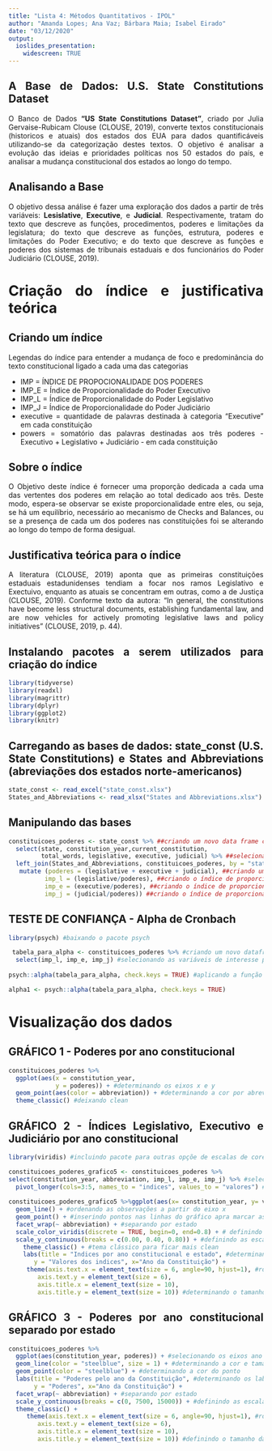 ---
title: "Lista 4: Métodos Quantitativos - IPOL"
author: "Amanda Lopes; Ana Vaz; Bárbara Maia; Isabel Eirado"
date: "03/12/2020"
output: 
  ioslides_presentation:
    widescreen: TRUE
---

## A Base de Dados: U.S. State Constitutions Dataset
O Banco de Dados **"US State Constitutions Dataset"**, criado por Julia Gervaise-Rubicam Clouse (CLOUSE, 2019), converte textos constitucionais (historicos e atuais) dos estados dos EUA para dados quantificáveis utilizando-se da categorização destes textos. O objetivo é analisar a evolução das ideias e prioridades políticas nos 50 estados do país, e analisar a mudança constitucional dos estados ao longo do tempo.

<style>
body {
text-align: justify}
</style>

## Analisando a Base
O objetivo dessa análise é fazer uma exploração dos dados a partir de três variáveis: **Lesislative**, **Executive**, e **Judicial**. 
Respectivamente, tratam do texto que descreve as funções, procedimentos, poderes e limitações da legislatura; do texto que descreve as funções, estrutura, poderes e limitações do Poder Executivo; e do texto que descreve as funções e poderes dos sistemas de tribunais estaduais e dos funcionários do Poder Judiciário (CLOUSE, 2019).

<style>
body {
text-align: justify}
</style>

# Criação do índice e justificativa teórica

## Criando um índice 
Legendas do índice para entender a mudança de foco e predominância do texto constitucional ligado a cada uma das categorias

- IMP = ÍNDICE DE PROPOCIONALIDADE DOS PODERES
- IMP_E = Índice de Proporcionalidade do Poder Executivo
- IMP_L = Índice de Proporcionalidade do Poder Legislativo
- IMP_J = Índice de Proporcionalidade do Poder Judiciário
- executive = quantidade de palavras destinada à categoria "Executive" em cada constituição
- powers = somatório das palavras destinadas aos três poderes - Executivo + Legislativo + Judiciário - em cada constituição

<style>
body {
text-align: justify}
</style>

## Sobre o índice
O Objetivo deste índice é fornecer uma proporção dedicada a cada uma das vertentes dos poderes em relação ao total dedicado aos três. Deste modo, espera-se observar se existe proporcionalidade entre eles, ou seja, se há um equilíbrio, necessário ao mecanismo de Checks and Balances, ou se a presença de cada um dos poderes nas constituições foi se alterando ao longo do tempo de forma desigual.

<style>
body {
text-align: justify}
</style>

## Justificativa teórica para o índice
A literatura (CLOUSE, 2019) aponta que as primeiras constituições estaduais estadunidenses tendiam a focar nos ramos Legislativo e Exectuivo, enquanto as atuais se concentram em outras, como a de Justiça (CLOUSE, 2019). Conforme texto da autora: 
"In general, the constitutions have become less structural documents, establishing fundamental law, and are now vehicles for actively promoting legislative laws and policy initiatives" (CLOUSE, 2019, p. 44).

<style>
body {
text-align: justify}
</style>

## Instalando pacotes a serem utilizados para criação do índice

```{r echo=TRUE}
library(tidyverse)
library(readxl)
library(magrittr)
library(dplyr)
library(ggplot2)
library(knitr)
```

## Carregando as bases de dados: state_const (U.S. State Constitutions) e States and Abbreviations (abreviações dos estados norte-americanos)
```{r echo=TRUE}
state_const <- read_excel("state_const.xlsx")
States_and_Abbreviations <- read_xlsx("States and Abbreviations.xlsx")
```

## Manipulando das bases
```{r echo=TRUE, message=FALSE}
constituicoes_poderes <- state_const %>% ##criando um novo data frame com as manipulações
  select(state, constitution_year,current_constitution, 
         total_words, legislative, executive, judicial) %>% ##selecionando as variáveis de interesse
  left_join(States_and_Abbreviations, constituicoes_poderes, by = "state") %>% ##criando uma nova coluna de abreviacoes a partir do data.frame States and Abbreviations
   mutate (poderes = (legislative + executive + judicial), ##criando uma nova coluna com os valores somados das categorias executivo, legislativo e judiciário
          imp_l = (legislative/poderes), ##criando o índice de proporcionalidade do legislativo em relação à soma dos poderes
          imp_e = (executive/poderes), ##criando o índice de proporcionalidade do executivo em relação à soma dos poderes
          imp_j = (judicial/poderes)) ##criando o índice de proporcionalidade do judiciário em relação à soma dos poderes

```

## TESTE DE CONFIANÇA - Alpha de Cronbach
```{r, echo=TRUE}
library(psych) #baixando o pacote psych

 tabela_para_alpha <- constituicoes_poderes %>% #criando um novo dataframe 
  select(imp_l, imp_e, imp_j) #selecionando as variáveis de interesse para medir a covariancia  
 
psych::alpha(tabela_para_alpha, check.keys = TRUE) #aplicando a função "alpha" do pacote psych (os dois pontos :: demonstram para o R qual é o pacote a retirar a função)

alpha1 <- psych::alpha(tabela_para_alpha, check.keys = TRUE)
```

  
# Visualização dos dados

## GRÁFICO 1 - Poderes por ano constitucional
```{r grafico 1, echo = FALSE, fig.height=5, fig.width=8, fig.align= 'center'}
constituicoes_poderes %>%
  ggplot(aes(x = constitution_year,
             y = poderes)) + #determinando os eixos x e y
  geom_point(aes(color = abbreviation)) + #determinando a cor por abreviacao/estado
  theme_classic() #deixando clean
```

## GRÁFICO 2 - Índices Legislativo, Executivo e Judiciário por ano constitucional

```{r echo=FALSE, fig.height=5, fig.width=10, message=FALSE, fig.align= 'center'}
library(viridis) #incluindo pacote para outras opçõe de escalas de cores

constituicoes_poderes_grafico5 <- constituicoes_poderes %>% 
select(constitution_year, abbreviation, imp_l, imp_e, imp_j) %>% #selecionando as variáveis de interesse
  pivot_longer(cols=3:5, names_to = "indices", values_to = "valores") #pivotando os dados para poder plotar os 3 indices
 
constituicoes_poderes_grafico5 %>%ggplot(aes(x= constitution_year, y= valores, group=indices, color=indices)) + #determinando eixos x, y e as linhas do grafico para cada um dos indices
  geom_line() + #ordenando as observações a partir do eixo x
  geom_point() + #inserindo pontos nas linhas do gráfico apra marcar as mudanças
  facet_wrap(~ abbreviation) + #separando por estado
  scale_color_viridis(discrete = TRUE, begin=0, end=0.8) + # definindo escala de cores das linhas dos gráficos e ajustando com begin e end para que a paleta de cores fiquem mais fortes e menos suaves
  scale_y_continuous(breaks = c(0.00, 0.40, 0.80)) + #definindo as escalas do eixo y
    theme_classic() + #tema clássico para ficar mais clean
    labs(title = "Indices por ano constitucional e estado", #determinando os marcadores dos gráficos
       y = "Valores dos indices", x="Ano da Constituição") +
     theme(axis.text.x = element_text(size = 6, angle=90, hjust=1), #rotacionando o eixo x para melhorar a visualização das datas
        axis.text.y = element_text(size = 6),
        axis.title.x = element_text(size = 10),
        axis.title.y = element_text(size = 10)) #determinando o tamanho das fontes dos labels
```

## GRÁFICO 3 - Poderes por ano constitucional separado por estado
```{r grafico 5, echo=FALSE, fig.height=5, fig.width=10, fig.align= 'center'}
constituicoes_poderes %>%
  ggplot(aes(constitution_year, poderes)) + #selecionando os eixos ano da constituicao e da variavel de interesse (poderes)
  geom_line(color = "steelblue", size = 1) + #determinando a cor e tamanho da linha
  geom_point(color = "steelblue") + #determinando a cor do ponto
  labs(title = "Poderes pelo ano da Constituição", #determinando os labels
       y = "Poderes", x="Ano da Constituição") +
  facet_wrap(~ abbreviation) + #separando por estado
  scale_y_continuous(breaks = c(0, 7500, 15000)) + #definindo as escalas do eixo y 
  theme_classic() +
     theme(axis.text.x = element_text(size = 6, angle=90, hjust=1), #rotacionando o eixo x para melhorar a visualização das datas
        axis.text.y = element_text(size = 6),
        axis.title.x = element_text(size = 10),
        axis.title.y = element_text(size = 10)) #definindo o tamanho das fontes dos textos dos eixos
```